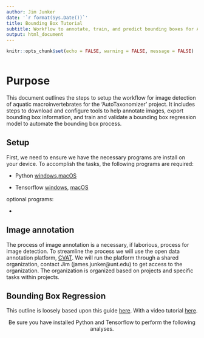 ```yaml
---
author: Jim Junker
date: '`r format(Sys.Date())`'
title: Bounding Box Tutorial
subtitle: Workflow to annotate, train, and predict bounding boxes for AutoTaxonomizer
output: html_document
---
```


```r
knitr::opts_chunk$set(echo = FALSE, warning = FALSE, message = FALSE)

```

```r


```

# Purpose

This document outlines the steps to setup the workflow for image detection of aquatic macroinvertebrates for the 'AutoTaxonomizer' project. It includes steps to download and configure tools to help annotate images, export bounding box information, and train and validate a bounding box regression model to automate the bounding box process.

## Setup

First, we need to ensure we have the necessary programs are install on your device. To accomplish the tasks, the following programs are required:

- Python [windows](https://www.python.org/downloads/windows/),[macOS](https://www.python.org/downloads/macos/)

- Tensorflow [windows](https://www.tensorflow.org/install/pip#windows-wsl2), [macOS](https://www.tensorflow.org/install/pip#macos)

optional programs:

- 

## Image annotation

The process of image annotation is a necessary, if laborious, process for image detection. To streamline the process we will use the open data annotation platform, [CVAT](https://www.cvat.ai/). We will run the platform through a shared organization, contact Jim (james.junker@unt.edu) to get access to the organization. The organization is organized based on projects and specific tasks within projects. 

## Bounding Box Regression

This outline is loosely based upon this guide [here](https://pyimagesearch.com/2020/10/05/object-detection-bounding-box-regression-with-keras-tensorflow-and-deep-learning/). With a video tutorial [here](https://www.google.com/search?client=firefox-b-1-e&q=bounding+box+regression+Keras+Tensorflow+tutorial+with+code#fpstate=ive&vld=cid:eaa207bd,vid:QcA7zjBpbVg,st:0).

<center>Be sure you have installed Python and Tensorflow to perform the following analyses.</center>

<!-- #https://pyimagesearch.com/2019/06/03/fine-tuning-with-keras-and-deep-learning/ -->


&nbsp;
